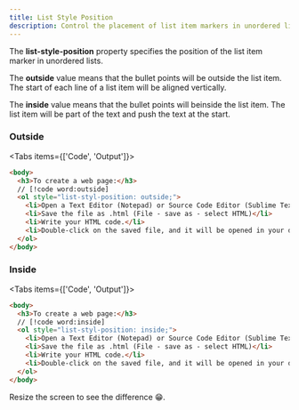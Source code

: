 ```yaml
---
title: List Style Position
description: Control the placement of list item markers in unordered lists using the list-style-position property.
---
```


The **list-style-position** property specifies the position of the list item marker in unordered lists.

The **outside** value means that the bullet points will be outside the list item. The start of each line of a list item will be aligned vertically.

The **inside** value means that the bullet points will beinside the list item. The list item will be part of the text and push the text at the start.

### Outside

<Tabs items={['Code', 'Output']}>
<Tab value="Code">

```html
<body>
  <h3>To create a web page:</h3>
  // [!code word:outside]
  <ol style="list-styl-position: outside;">
    <li>Open a Text Editor (Notepad) or Source Code Editor (Sublime Text) program.</li>
    <li>Save the file as .html (File - save as - select HTML)</li>
    <li>Write your HTML code.</li>
    <li>Double-click on the saved file, and it will be opened in your default browser.</li>
  </ol>
</body>
```

</Tab>
<Tab value="Output">

<OrderedList position="outside" listStyle="position" />

</Tab>
</Tabs>

### Inside

<Tabs items={['Code', 'Output']}>
<Tab value="Code">

```html
<body>
  <h3>To create a web page:</h3>
  // [!code word:inside]
  <ol style="list-styl-position: inside;">
    <li>Open a Text Editor (Notepad) or Source Code Editor (Sublime Text) program.</li>
    <li>Save the file as .html (File - save as - select HTML)</li>
    <li>Write your HTML code.</li>
    <li>Double-click on the saved file, and it will be opened in your default browser.</li>
  </ol>
</body>
```

</Tab>
<Tab value="Output">

<OrderedList position="inside" listStyle="position" />

</Tab>
</Tabs>

<Callout>
Resize the screen to see the difference 😁.
</Callout>
